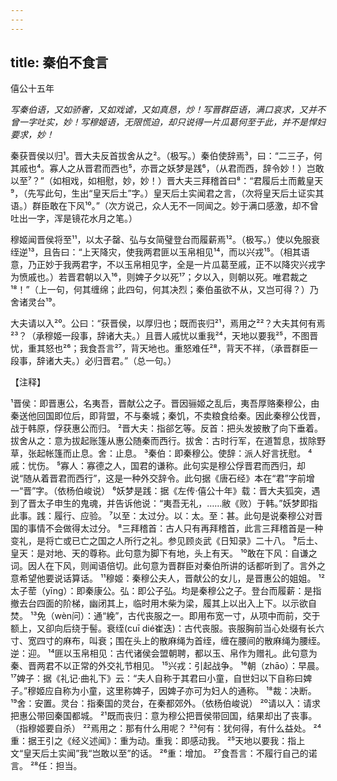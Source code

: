 ```yaml
---
---
---
```

title: 秦伯不食言
---



僖公十五年

*写秦伯语，又如骄奢，又如戏谑，又如真恳，炒！写晋群臣语，满口哀求，又并不曾一字吐实，妙！写穆姬语，无限慌迫，却只说得一片瓜葛何至于此，并不是悍妇要求，妙！*

秦获晋侯以归¹。晋大夫反首拔舍从之²。（极写。）秦伯使辞焉³，曰：“二三子，何其戚也⁴。寡人之从晋君而西也⁵，亦晋之妖梦是践⁶，（从君而西，辞令妙！）岂敢以至⁷？”（如相戏，如相慰，妙，妙！）晋大夫三拜稽首曰⁸：“君履后土而戴皇天⁹，（先写此句，生出“皇天后土”字。）皇天后土实闻君之言，（次将皇天后土证实其语。）群臣敢在下风¹⁰。”（次方说己，众人无不一同闻之。妙于满口感激，却不曾吐出一字，浑是镜花水月之笔。）

穆姬闻晋侯将至¹¹，以太子罄、弘与女简璧登台而履薪焉¹²。（极写。）使以免服衰绖逆¹³，且告曰：“上天降灾，使我两君匪以玉帛相见¹⁴，而以兴戎¹⁵。（相其语意，乃正妙于我两君字，不以玉帛相见字，全是一片瓜葛至戚，正不以降灾兴戎字为愤戚也。）若晋君朝以入¹⁶，则婢子夕以死¹⁷；夕以入，则朝以死。唯君裁之¹⁸！”（上一句，何其缠绵；此四句，何其决烈；秦伯虽欲不从，又岂可得？）乃舍诸灵台¹⁹。

大夫请以入²⁰。公曰：“获晋侯，以厚归也；既而丧归²¹，焉用之²²？大夫其何有焉²³？（承穆姬一段事，辞诸大夫。）且晋人戚忧以重我²⁴，天地以要我²⁵，不图晋忧，重其怒也²⁶；我食吾言²⁷，背天地也。重怒难任²⁸，背天不祥，（承晋群臣一段事，辞诸大夫。）必归晋君。”（总一句。）

【注释】

¹晋侯：即晋惠公，名夷吾，晋献公之子。晋因骊姬之乱后，夷吾厚赂秦穆公，由秦送他回国即位后，即背盟，不与秦城；秦饥，不卖粮食给秦。因此秦穆公伐晋，战于韩原，俘获惠公而归。
²晋大夫：指郤乞等。反首：把头发披散了向下垂着。拔舍从之：意为拔起账篷从惠公随秦而西行。拔舍：古时行军，在道暂息，拔除野草，张起帐篷而止息。舍：止息。
³秦伯：即秦穆公。使辞：派人好言抚慰。
⁴戚：忧伤。
⁵寡人：寡德之人，国君的谦称。此句实是穆公俘晋君而西归，却说“随从着晋君而西行”，这是一种外交辞令。此句据《唐石经》本在“君”字前增一“晋”字。（依杨伯峻说）
⁶妖梦是践：据《左传·僖公十年》载：晋大夫狐突，遇到了晋太子申生的鬼魂，并告诉他说：“夷吾无礼，……敝《败）于韩。”妖梦即指此事。践：履行、应验。
⁷以至：太过分。以：太。至：甚。此句是说秦穆公对晋国的事情不会做得太过分。
⁸三拜稽首：古人只有再拜稽首，此言三拜稽首是一种变礼，是将亡或已亡之国之人所行之礼。参见顾炎武《日知录》二十八。
⁹后土、皇天：是对地、天的尊称。此句意为脚下有地，头上有天。
¹⁰敢在下风：自谦之词。因人在下风，则闻语倍切。此句意为晋群臣对秦伯所讲的话都听到了。言外之意希望他要说话算话。
¹¹穆姬：秦穆公夫人，晋献公的女儿，是晋惠公的姐姐。
¹²太子䓨（yīng）：即秦康公。弘：即公子弘。均是秦穆公之子。登台而履薪：是指撤去台四面的阶梯，幽闭其上，临时用木柴为梁，履其上以出入上下。以示欲自焚。
¹³免（wèn问）：通“絻”，古代丧服之一。即用布宽一寸，从项中而前，交于额上，又卻向后绕于髻。衰绖(cuī dié崔迭)：古代丧服。丧服胸前当心处缀有长六寸、宽四寸的麻布，叫衰；围在头上的散麻绳为首绖，缠在腰间的散麻绳为腰绖。逆：迎。
¹⁴匪以玉帛相见：古代诸侯会盟朝聘，都以玉、帛作为赠礼。此句意为秦、晋两君不以正常的外交礼节相见。
¹⁵兴戎：引起战争。
¹⁶朝（zhāo）：早晨。
¹⁷婢子：据《礼记·曲礼下》云：“夫人自称于其君曰小童，自世妇以下自称曰婢子。”穆姬应自称为小童，这里称婢子，因婢子亦可为妇人的通称。
¹⁸裁：决断。
¹⁹舍：安置。灵台：指秦国的灵台，在秦都郊外。（依杨伯峻说）
²⁰请以入：请求把惠公带回秦国都城。
²¹既而丧归：意为穆公把晋侯带回国，结果却出了丧事。（指穆姬要自杀）
²²焉用之：那有什么用呢？
²³何有：犹何得，有什么益处。
²⁴重：据王引之《经义述闻》：重为动。重我：即感动我。
²⁵天地以要我：指上文“皇天后土实闻”我“岂敢以至”的话。
²⁶重：增加。
²⁷食吾言：不履行自己的诺言。
²⁸任：担当。